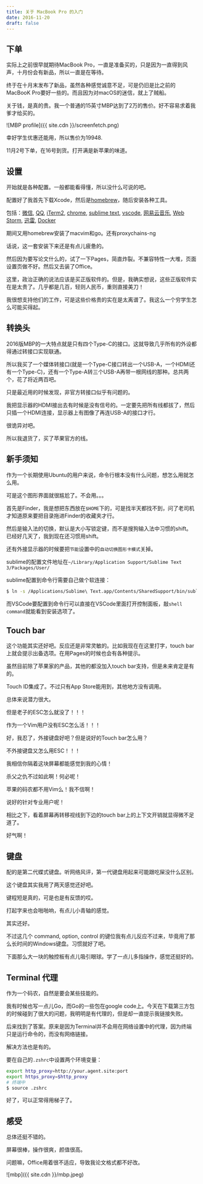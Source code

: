```yaml
---
title: 关于 MacBook Pro 的入门
date: 2016-11-20
draft: false
---
```


## 下单

实际上之前很早就期待MacBook Pro，一直是准备买的，只是因为一直得到风声，十月份会有新品，所以一直是在等待。

终于在十月末发布了新品，虽然各种感觉诚意不足，可是仍旧是比之前的MacBooK Pro要好一些的。而且因为对macOS的迷信，就上了贼船。

关于钱，是真的贵。我一个普通的15英寸MBP达到了2万的售价。好不容易求着我爹才给买的。

![MBP profile]({{ site.cdn }}/screenfetch.png)

幸好学生优惠还能用，所以售价为19948.

11月2号下单，在16号到货。打开满是新苹果的味道。

## 设置

开始就是各种配置。一般都能看得懂，所以没什么可说的吧。

配置好了我首先下载Xcode，然后是[homebrew](http://brew.sh/)，随后安装各种工具。

包括：[微信](http://weixin.qq.com/cgi-bin/readtemplate?t=mac&platform=wx&lang=zh_CN), [QQ](http://im.qq.com/macqq/), [iTerm2](https://iterm2.com/), [chrome](https://www.google.com/chrome/browser/desktop/index.html), [sublime text](https://www.sublimetext.com/3), [vscode](https://code.visualstudio.com/), [网易云音乐](http://music.163.com/#/download), [Web Storm](https://www.jetbrains.com/webstorm/), [迅雷](http://dl.xunlei.com/?from=index), [Docker](https://www.docker.com/products/docker#/mac)

期间又用homebrew安装了macvim和go。还有proxychains-ng

话说，这一套安装下来还是有点儿疲惫的。

然后因为要写论文什么的，试了一下Pages，简直炸裂。不兼容特性一大堆，页面设置页做不好。然后又去装了Office。

这里，政治正确的说法应该是买正版软件的。但是，我确实想说，这些正版软件实在是太贵了。几乎都是几百，轻则人民币，重则直接美刀！

我很想支持他们的工作，可是这些价格贵的实在是太离谱了。我这么一个穷学生怎么可能买得起。

## 转换头

2016版MBP的一大特点就是只有四个Type-C的接口。这就导致几乎所有的外设都得通过转接口实现联通。

所以我买了一个媒体转接口(就是一个Type-C接口转出一个USB-A，一个HDMI还有一个Type-C)，还有一个Type-A转三个USB-A再带一根网线的那种。总共两个，花了将近两百吧。

只是最近用的时候发现，非官方转接口似乎有问题的。

我把显示器的HDMI接出去有时候是没有信号的。一定要先把所有线都拔了，然后只插一个HDMI连接，显示器上有图像了再连USB-A的接口才行。

很诡异对吧。

所以我退货了，买了苹果官方的线。

## 新手须知

作为一个长期使用Ubuntu的用户来说，命令行根本没有什么问题，想怎么用就怎么用。

可是这个图形界面就很尴尬了。不会用。。。

首先是Finder，我是想把东西放在`$HOME`下的，可是找半天都找不到，问了老司机才知道原来要把目录拖进Finder的收藏夹才行。

然后是输入法的切换，默认是大小写锁定键，而不是搜狗输入法中习惯的shift。已经好几天了，我到现在还习惯用shift。

还有外接显示器的时候要把`节能`设置中的`自动切换图形卡模式`关掉。

sublime的配置文件地址在`~/Library/Application Support/Sublime Text 3/Packages/User/`

sublime配置到命令行需要自己做个软连接：

```bash
$ ln -s /Applications/Sublime\ Text.app/Contents/SharedSupport/bin/subl /usr/local/bin/subl
```

而VSCode要配置到命令行可以直接在VSCode里面打开控制面板，敲`shell command`就能看到安装选项了。

## Touch bar

这个功能其实还好吧。反应还是非常灵敏的。比如我现在在这里打字，touch bar上就会提示出备选项。在用Pages的时候也会有各种提示。

虽然目前除了苹果家的产品，其他的都没加入touch bar支持，但是未来肯定是有的。

Touch ID集成了。不过只有App Store能用到，其他地方没有调用。

总体来说潜力很大。

但是老子的ESC怎么就没了！！！

作为一个Vim用户没有ESC怎么活！！！

好，我忍了，外接键盘好吧？但是说好的Touch bar怎么用？

不外接键盘又怎么用ESC！！！

我相信你隔着这块屏幕都能感觉到我的心情！

杀父之仇不过如此啊！何必呢！

苹果的码农都不用Vim么！我不信啊！

说好的针对专业用户呢！

相比之下，看着屏幕再转移视线到下边的touch bar上的上下文开销就显得微不足道了。

好气啊！

## 键盘

配的是第二代蝶式键盘。听网络风评，第一代键盘用起来可能跟吃屎没什么区别。

这个键盘其实我用了两天感觉还好吧。

键程短是真的，可是也是有反馈的哎。

打起字来也会啪啪响，有点儿小青轴的感觉。

其实还好。

不过这几个 command, option, control 的键位我有点儿反应不过来，毕竟用了那么长时间的Windows键盘。习惯就好了吧。

下面那么大一块的触控板有点儿吸引眼球。学了一点儿多指操作，感觉还挺好的。

## Terminal 代理

作为一个码农，自然是要会某些技能的。

我有时候也写一点儿Go，而Go的一些包在google code上。今天在下载第三方包的时候碰到了很大的问题，我明明是有代理的，但是却一直提示我链接失败。

后来找到了答案。原来是因为Terminal并不会用在网络设置中的代理，因为终端只是运行命令的，而没有网络链接。

解决方法也是有的。

要在自己的`.zshrc`中设置两个环境变量：

```bash
export http_proxy=http://your.agent.site:port
export https_proxy=$http_proxy
# 终端中
$ source .zshrc
```

好了，可以正常得用梯子了。

## 感受

总体还挺不错的。

屏幕很棒，操作很爽，颜值很高。

问题嘛，Office用着很不适应，导致我论文格式都不好改。

![mbp]({{ site.cdn }}/mbp.jpeg)
